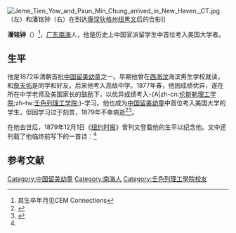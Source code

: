 [[File:Jeme_Tien_Yow_and_Paun_Min_Chung_arrived_in_New_Haven,_CT.jpg|thumb]]（左）和潘铭钟（右）在到达[[康涅狄格州|康涅狄格州]][[紐黑文縣_(康涅狄格州)|纽黑文]]后的合影]]

'''潘铭钟'''（{{bd|1862年||1879年|11月28日}}）<ref>其生卒年月见CEM Connections</ref>，[[广东|广东]][[南海|南海]]人，他是历史上中国官派留学生中首位考入美国大学者。 

==生平==
他是1872年清朝首批[[中国留美幼童|中国留美幼童]]之一。早期他曾在[[西黑文_(康涅狄格州)|西海汶]]海滨男生学校就读，和[[詹天佑|詹天佑]]是同学和好友。后来他考入高级中学。1877年春，他因成绩优异，遂在所在中学老师及美国家长的鼓励下，以优异成绩考入-{A|zh-cn:[[伦斯勒理工学院|伦斯勒理工学院]];zh-tw:[[壬色列理工学院|壬色列理工学院]];}-学习。他也成为[[中国留美幼童|中国留美幼童]]中首位考入美国大学的学生。但因学习过于刻苦，1879年不幸病逝<ref>{{cite book|title=留美幼童:中国最早的官派留学生| publisher=文汇出版社 | year=2004| isbn= 9787806765333}}</ref><ref name=CEM>{{Cite web |url=http://www.cemconnections.org/index.php?option=com_content&task=view&id=115&Itemid=54 |title=Paun Min Chung, CEM Connections, Retrieved on 2011-11-21 |access-date=2011-11-21 |archive-url=https://web.archive.org/web/20160304085348/http://www.cemconnections.org/index.php?option=com_content&task=view&id=115&Itemid=54 |archive-date=2016-03-04 |dead-url=yes }}</ref>。

在他去世后，1879年12月1日《[[纽约时报|纽约时报]]》曾刊文登载他的生平以纪念他。文中还刊载了他临终前写下的一首诗：<ref name=CEM/>

{{引用|Dr. Clark has saved my heart,<br/>
Where I lie there let me die,<br/>
Where'er I be, there bury me.}}

==参考文献==
{{reflist}}
{{清朝留美幼童}}
{{DEFAULTSORT:Pan潘}}
[[Category:中国留美幼童|Category:中国留美幼童]]
[[Category:南海人|Category:南海人]]
[[Category:壬色列理工學院校友|Category:壬色列理工學院校友]]